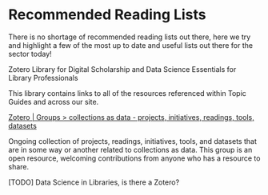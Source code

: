 # Recommended Reading Lists {.unnumbered}
There is no shortage of recommended reading lists out there, here we try and highlight a few of the most up to date and useful lists out there for the sector today!

Zotero Library for Digital Scholarship and Data Science Essentials for Library Professionals

This library contains links to all of the resources referenced within Topic Guides and across our site.

[Zotero | Groups > collections as data - projects, initiatives, readings, tools, datasets](https://www.zotero.org/groups/2171423/collections_as_data_-_projects_initiatives_readings_tools_datasets)

Ongoing collection of projects, readings, initiatives, tools, and datasets that are in some way or another related to collections as data. This group is an open resource, welcoming contributions from anyone who has a resource to share.

[TODO] Data Science in Libraries, is there a Zotero?

::: {#refs}
:::
